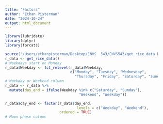 ```yaml
---
title: "Factors"
author: "Ethan Pisterman"
date: "2024-10-24"
output: html_document
---
```


```r
library(lubridate)
library(dplyr)
library(forcats)

source("/Users/ethanpisterman/Desktop/ENVS  543/ENVS543/get_rice_data.R")
r_data <- get_rice_data()
# Weekdays start on Monday
r_data$Weekday <- fct_relevel(r_data$Weekday,
                              c("Monday", "Tuesday", "Wednesday",
                                "Thursday", "Friday", "Saturday", "Sunday"))
# Weekday or Weekend column
r_data <- r_data %>%
  mutate(day_end = ifelse(Weekday %in% c("Saturday", "Sunday"), 
                                  "Weekend", "Weekday"))

r_data$day_end <- factor(r_data$day_end, 
                                 levels = c("Weekday", "Weekend"),
                         ordered = TRUE)
# Moon phase column

```


